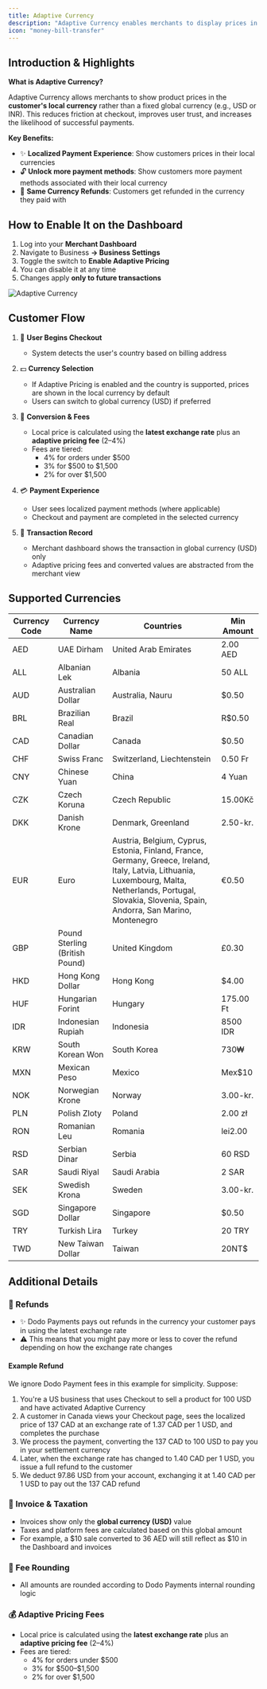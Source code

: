 ```yaml
---
title: Adaptive Currency
description: "Adaptive Currency enables merchants to display prices in customers' local currencies, reducing friction at checkout and improving conversion rates by providing a localized payment experience with automatic currency detection and conversion."
icon: "money-bill-transfer"
---
```


## Introduction & Highlights

**What is Adaptive Currency?**

Adaptive Currency allows merchants to show product prices in the **customer's local currency** rather than a fixed global currency (e.g., USD or INR). This reduces friction at checkout, improves user trust, and increases the likelihood of successful payments.

**Key Benefits:**
- ✨ **Localized Payment Experience**: Show customers prices in their local currencies
- 🔓 **Unlock more payment methods**: Show customers more payment methods associated with their local currency 
- 💱 **Same Currency Refunds**: Customers get refunded in the currency they paid with

## How to Enable It on the Dashboard

1. Log into your **Merchant Dashboard**
2. Navigate to Business **→ Business Settings**
3. Toggle the switch to **Enable Adaptive Pricing**
4. You can disable it at any time
5. Changes apply **only to future transactions**

<Frame>
  <img src="/images/our-features/adaptive_currency.png" alt="Adaptive Currency"/>
</Frame>

## Customer Flow

1. 🏁 **User Begins Checkout**
   - System detects the user's country based on billing address

2. 💵 **Currency Selection**
   - If Adaptive Pricing is enabled and the country is supported, prices are shown in the local currency by default
   - Users can switch to global currency (USD) if preferred

3. 🔄 **Conversion & Fees**
   - Local price is calculated using the **latest exchange rate** plus an **adaptive pricing fee** (2–4%)
   - Fees are tiered:
     - 4% for orders under \$500
     - 3% for \$500 to \$1,500
     - 2% for over \$1,500

4. 💳 **Payment Experience**
   - User sees localized payment methods (where applicable)
   - Checkout and payment are completed in the selected currency

5. 📝 **Transaction Record**
   - Merchant dashboard shows the transaction in global currency (USD) only
   - Adaptive pricing fees and converted values are abstracted from the merchant view

## Supported Currencies

| Currency Code | **Currency Name**  | **Countries** | **Min Amount** |
| --- | --- | --- | --- |
| AED | UAE Dirham | United Arab Emirates | 2.00 AED |
| ALL | Albanian Lek | Albania | 50 ALL |
| AUD | Australian Dollar | Australia, Nauru | $0.50 |
| BRL | Brazilian Real | Brazil | R$0.50 |
| CAD | Canadian Dollar | Canada | $0.50 |
| CHF | Swiss Franc | Switzerland, Liechtenstein | 0.50 Fr |
| CNY | Chinese Yuan  | China | 4 Yuan |
| CZK | Czech Koruna | Czech Republic | 15.00Kč |
| DKK | Danish Krone | Denmark, Greenland | 2.50-kr. |
| EUR | Euro | Austria, Belgium, Cyprus, Estonia, Finland, France, Germany, Greece, Ireland, Italy, Latvia, Lithuania, Luxembourg, Malta, Netherlands, Portugal, Slovakia, Slovenia, Spain, Andorra, San Marino, Montenegro | €0.50 |
| GBP | Pound Sterling (British Pound) | United Kingdom | £0.30 |
| HKD | Hong Kong Dollar | Hong Kong | $4.00 |
| HUF | Hungarian Forint | Hungary | 175.00 Ft |
| IDR | Indonesian Rupiah | Indonesia | 8500 IDR |
| KRW | South Korean Won | South Korea | 730₩ |
| MXN | Mexican Peso | Mexico | Mex$10 |
| NOK | Norwegian Krone | Norway | 3.00-kr. |
| PLN | Polish Zloty | Poland | 2.00 zł |
| RON | Romanian Leu | Romania | lei2.00 |
| RSD | Serbian Dinar | Serbia | 60 RSD |
| SAR | Saudi Riyal | Saudi Arabia | 2 SAR |
| SEK | Swedish Krona | Sweden | 3.00-kr. |
| SGD | Singapore Dollar | Singapore | $0.50 |
| TRY | Turkish Lira | Turkey | 20 TRY |
| TWD | New Taiwan Dollar | Taiwan | 20NT$ |

## Additional Details

### 🔄 Refunds

- ✨ Dodo Payments pays out refunds in the currency your customer pays in using the latest exchange rate
- ⚠️ This means that you might pay more or less to cover the refund depending on how the exchange rate changes

#### Example Refund

We ignore Dodo Payment fees in this example for simplicity. Suppose:

1. You're a US business that uses Checkout to sell a product for 100 USD and have activated Adaptive Currency
2. A customer in Canada views your Checkout page, sees the localized price of 137 CAD at an exchange rate of 1.37 CAD per 1 USD, and completes the purchase
3. We process the payment, converting the 137 CAD to 100 USD to pay you in your settlement currency
4. Later, when the exchange rate has changed to 1.40 CAD per 1 USD, you issue a full refund to the customer
5. We deduct 97.86 USD from your account, exchanging it at 1.40 CAD per 1 USD to pay out the 137 CAD refund

### 📄 Invoice & Taxation
- Invoices show only the **global currency (USD)** value
- Taxes and platform fees are calculated based on this global amount
- For example, a \$10 sale converted to 36 AED will still reflect as \$10 in the Dashboard and invoices

### 🔢 Fee Rounding
- All amounts are rounded according to Dodo Payments internal rounding logic

### 💰 Adaptive Pricing Fees
- Local price is calculated using the **latest exchange rate** plus an **adaptive pricing fee** (2–4%)
- Fees are tiered:
  - 4% for orders under \$500
  - 3% for \$500–\$1,500
  - 2% for over \$1,500